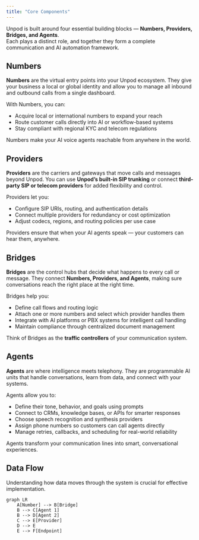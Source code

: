 ```yaml
---
title: "Core Components"
---
```

Unpod is built around four essential building blocks — **Numbers, Providers, Bridges, and Agents**.  
Each plays a distinct role, and together they form a complete communication and AI automation framework.

## Numbers

**Numbers** are the virtual entry points into your Unpod ecosystem. They give your business a local or global identity and allow you to manage all inbound and outbound calls from a single dashboard.

With Numbers, you can:

- Acquire local or international numbers to expand your reach  
- Route customer calls directly into AI or workflow-based systems  
- Stay compliant with regional KYC and telecom regulations  

Numbers make your AI voice agents reachable from anywhere in the world.

## Providers

**Providers** are the carriers and gateways that move calls and messages beyond Unpod. You can use **Unpod’s built-in SIP trunking** or connect **third-party SIP or telecom providers** for added flexibility and control.

Providers let you:

- Configure SIP URIs, routing, and authentication details  
- Connect multiple providers for redundancy or cost optimization  
- Adjust codecs, regions, and routing policies per use case  

Providers ensure that when your AI agents speak — your customers can hear them, anywhere.

## Bridges

**Bridges** are the control hubs that decide what happens to every call or message. They connect **Numbers, Providers, and Agents**, making sure conversations reach the right place at the right time.

Bridges help you:

- Define call flows and routing logic  
- Attach one or more numbers and select which provider handles them  
- Integrate with AI platforms or PBX systems for intelligent call handling  
- Maintain compliance through centralized document management  

Think of Bridges as the **traffic controllers** of your communication system.

## Agents

**Agents** are where intelligence meets telephony. They are programmable AI units that handle conversations, learn from data, and connect with your systems.

Agents allow you to:

- Define their tone, behavior, and goals using prompts  
- Connect to CRMs, knowledge bases, or APIs for smarter responses  
- Choose speech recognition and synthesis providers  
- Assign phone numbers so customers can call agents directly  
- Manage retries, callbacks, and scheduling for real-world reliability  

Agents transform your communication lines into smart, conversational experiences.

## Data Flow

Understanding how data moves through the system is crucial for effective implementation.

```mermaid
graph LR
    A[Number] --> B[Bridge]
    B --> C[Agent 1]
    B --> D[Agent 2]
    C --> E[Provider]
    D --> E
    E --> F[Endpoint]
```

